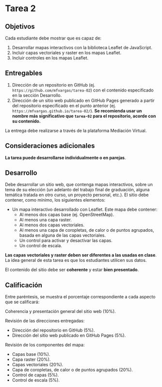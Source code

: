 # Tarea 2 {.unnumbered}

## Objetivos
Cada estudiante debe mostrar que es capaz de:

1.  Desarrollar mapas interactivos con la biblioteca Leaflet de JavaScript.
2.  Incluir capas vectoriales y raster en los mapas Leaflet.
3.  Incluir controles en los mapas Leaflet.

## Entregables
1.  Dirección de un repositorio en GitHub (ej. `https://github.com/mfvargas/tarea-02`) con el contenido especificado en la sección Desarrollo.
2.  Dirección de un sitio web publicado en GitHub Pages generado a partir del repositorio especificado en el punto anterior (ej. `https://mfvargas.github.io/tarea-02/`). **Se recomienda usar un nombre más significativo que `tarea-02` para el repositorio, acorde con su contenido.**

La entrega debe realizarse a través de la plataforma Mediación Virtual.

## Consideraciones adicionales
**La tarea puede desarrollarse individualmente o en parejas**.

## Desarrollo
Debe desarrollar un sitio web, que contenga mapas interactivos, sobre un tema de su elección (un adelanto del trabajo final de graduación, alguna temática tratada en otro curso, un proyecto personal, etc.). El sitio debe contener, como mínimo, los siguientes elementos:

- Un mapa interactivo desarrollado con Leaflet. Este mapa debe contener:
    - Al menos dos capas base (ej. OpenStreetMap).
    - Al menos una capa raster.
    - Al menos dos capas vectoriales.
    - Al menos una capa de coropletas, de calor o de puntos agrupados, basada en alguna de las capas vectoriales.
    - Un control para activar y desactivar las capas.
    - Un control de escala.

**Las capas vectoriales y raster deben ser diferentes a las usadas en clase**. La idea general de esta tarea es que los estudiantes utilicen sus datos.

El contenido del sitio debe ser **coherente** y estar **bien presentado**.


## Calificación
Entre paréntesis, se muestra el porcentaje correspondiente a cada aspecto que se calificará:

Coherencia y presentación general del sitio web (10%).

Revisión de las direcciones entregadas:

- Dirección del repositorio en GitHub (5%).
- Dirección del sitio web publicado en GitHub Pages (5%).

Revisión de los componentes del mapa:

- Capas base (10%).
- Capa raster (20%).
- Capas vectoriales (20%).
- Capa de coropletas, de calor o de puntos agrupados (20%).
- Control de capas (5%).
- Control de escala (5%).